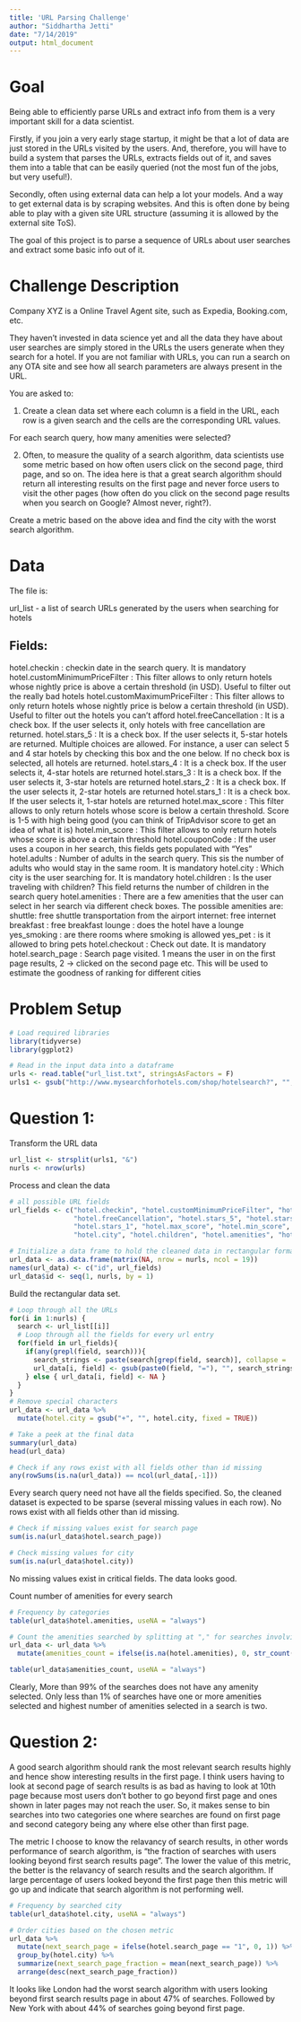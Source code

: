 ```yaml
---
title: 'URL Parsing Challenge'
author: "Siddhartha Jetti"
date: "7/14/2019"
output: html_document
---
```


# Goal

Being able to efficiently parse URLs and extract info from them is a very important skill for a data scientist.

Firstly, if you join a very early stage startup, it might be that a lot of data are just stored in the URLs visited by the users. And, therefore, you will have to build a system that parses the URLs, extracts fields out of it, and saves them into a table that can be easily queried (not the most fun of the jobs, but very useful!).

Secondly, often using external data can help a lot your models. And a way to get external data is by scraping websites. And this is often done by being able to play with a given site URL structure (assuming it is allowed by the external site ToS).

The goal of this project is to parse a sequence of URLs about user searches and extract some basic info out of it.


# Challenge Description

Company XYZ is a Online Travel Agent site, such as Expedia, Booking.com, etc.

They haven’t invested in data science yet and all the data they have about user searches are simply stored in the URLs the users generate when they search for a hotel. If you are not familiar with URLs, you can run a search on any OTA site and see how all search parameters are always present in the URL.

You are asked to:

1) Create a clean data set where each column is a field in the URL, each row is a given search and the cells are the corresponding URL values.

For each search query, how many amenities were selected?

2) Often, to measure the quality of a search algorithm, data scientists use some metric based on how often users click on the second page, third page, and so on. The idea here is that a great search algorithm should return all interesting results on the first page and never force users to visit the other pages (how often do you click on the second page results when you search on Google? Almost never, right?).

Create a metric based on the above idea and find the city with the worst search algorithm.


# Data

The file is:

url_list - a list of search URLs generated by the users when searching for hotels

## Fields:

hotel.checkin : checkin date in the search query. It is mandatory
hotel.customMinimumPriceFilter : This filter allows to only return hotels whose nightly price is above a certain threshold (in USD). Useful to filter out the really bad hotels
hotel.customMaximumPriceFilter : This filter allows to only return hotels whose nightly price is below a certain threshold (in USD). Useful to filter out the hotels you can’t afford
hotel.freeCancellation : It is a check box. If the user selects it, only hotels with free cancellation are returned.
hotel.stars_5 : It is a check box. If the user selects it, 5-star hotels are returned. Multiple choices are allowed. For instance, a user can select 5 and 4 star hotels by checking this box and the one below. If no check box is selected, all hotels are returned.
hotel.stars_4 : It is a check box. If the user selects it, 4-star hotels are returned
hotel.stars_3 : It is a check box. If the user selects it, 3-star hotels are returned
hotel.stars_2 : It is a check box. If the user selects it, 2-star hotels are returned
hotel.stars_1 : It is a check box. If the user selects it, 1-star hotels are returned
hotel.max_score : This filter allows to only return hotels whose score is below a certain threshold. Score is 1-5 with high being good (you can think of TripAdvisor score to get an idea of what it is)
hotel.min_score : This filter allows to only return hotels whose score is above a certain threshold
hotel.couponCode : If the user uses a coupon in her search, this fields gets populated with “Yes”
hotel.adults : Number of adults in the search query. This sis the number of adults who would stay in the same room. It is mandatory
hotel.city : Which city is the user searching for. It is mandatory
hotel.children : Is the user traveling with children? This field returns the number of children in the search query
hotel.amenities : There are a few amenities that the user can select in her search via different check boxes. The possible amenities are: 
shuttle: free shuttle transportation from the airport
internet: free internet
breakfast : free breakfast
lounge : does the hotel have a lounge
yes_smoking : are there rooms where smoking is allowed
yes_pet : is it allowed to bring pets
hotel.checkout : Check out date. It is mandatory
hotel.search_page : Search page visited. 1 means the user in on the first page results, 2 -> clicked on the second page etc. This will be used to estimate the goodness of ranking for different cities


# Problem Setup

```r
# Load required libraries
library(tidyverse)
library(ggplot2)

# Read in the input data into a dataframe
urls <- read.table("url_list.txt", stringsAsFactors = F)
urls1 <- gsub("http://www.mysearchforhotels.com/shop/hotelsearch?", "", urls[,1], fixed = TRUE)

```

# Question 1:

Transform the URL data
```r
url_list <- strsplit(urls1, "&") 
nurls <- nrow(urls)
```

Process and clean the data
```r
# all possible URL fields
url_fields <- c("hotel.checkin", "hotel.customMinimumPriceFilter", "hotel.customMaximumPriceFilter", 
                "hotel.freeCancellation", "hotel.stars_5", "hotel.stars_4", "hotel.stars_3", "hotel.stars_2", 
                "hotel.stars_1", "hotel.max_score", "hotel.min_score", "hotel.couponCode", "hotel.adults", 
                "hotel.city", "hotel.children", "hotel.amenities", "hotel.checkout", "hotel.search_page")

# Initialize a data frame to hold the cleaned data in rectangular format
url_data <- as.data.frame(matrix(NA, nrow = nurls, ncol = 19))
names(url_data) <- c("id", url_fields)
url_data$id <- seq(1, nurls, by = 1)
```

Build the rectangular data set.
```r
# Loop through all the URLs
for(i in 1:nurls) {
  search <- url_list[[i]]
  # Loop through all the fields for every url entry
  for(field in url_fields){
    if(any(grepl(field, search))){
      search_strings <- paste(search[grep(field, search)], collapse = ',')
      url_data[i, field] <- gsub(paste0(field, "="), "", search_strings, fixed = TRUE)
    } else { url_data[i, field] <- NA }
  }
}
# Remove special characters
url_data <- url_data %>%
  mutate(hotel.city = gsub("+", "", hotel.city, fixed = TRUE))

# Take a peek at the final data
summary(url_data)
head(url_data)

# Check if any rows exist with all fields other than id missing
any(rowSums(is.na(url_data)) == ncol(url_data[,-1]))

```

Every search query need not have all the fields specified. So, the cleaned dataset is expected to be sparse (several missing values in each row). No rows exist with all fields other than id missing. 


```r
# Check if missing values exist for search page
sum(is.na(url_data$hotel.search_page))

# Check missing values for city
sum(is.na(url_data$hotel.city))
```

No missing values exist in critical fields. The data looks good.

Count number of amenities for every search
```r
# Frequency by categories
table(url_data$hotel.amenities, useNA = "always")

# Count the amenities searched by splitting at "," for searches involving multiple amenity selection
url_data <- url_data %>%
  mutate(amenities_count = ifelse(is.na(hotel.amenities), 0, str_count(hotel.amenities, ",") + 1))

table(url_data$amenities_count, useNA = "always")
```

Clearly, More than 99% of the searches does not have any amenity selected. Only less than 1% of searches have one or more amenities selected and highest number of amenities selected in a search is two.

# Question 2:

A good search algorithm should rank the most relevant search results highly and hence show interesting results in the first page. I think users having to look at second page of search results is as bad as having to look at 10th page because most users don't bother to go beyond first page and ones shown in later pages may not reach the user. So, it makes sense to bin searches into two categories one where searches are found on first page and second category being any where else other than first page. 

The metric I choose to know the relavancy of search results, in other words performance of search algorithm, is "the fraction of searches with users looking beyond first search results page". The lower the value of this metric, the better is the relavancy of search results and the search algorithm. If large percentage of users looked beyond the first page then this metric will go up and indicate that search algorithm is not performing well.

```r
# Frequency by searched city
table(url_data$hotel.city, useNA = "always")

# Order cities based on the chosen metric
url_data %>%
  mutate(next_search_page = ifelse(hotel.search_page == "1", 0, 1)) %>%
  group_by(hotel.city) %>%
  summarize(next_search_page_fraction = mean(next_search_page)) %>%
  arrange(desc(next_search_page_fraction))
```

It looks like London had the worst search algorithm with users looking beyond first search results page in about 47% of searches. Followed by New York with about 44% of searches going beyond first page.

